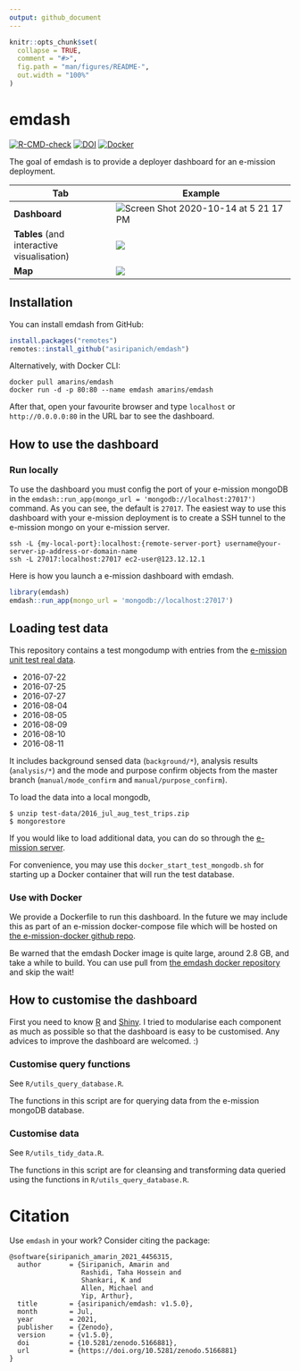 ```yaml
---
output: github_document
---
```


<!-- README.md is generated from README.Rmd. Please edit that file -->

```r
knitr::opts_chunk$set(
  collapse = TRUE,
  comment = "#>",
  fig.path = "man/figures/README-",
  out.width = "100%"
)
```

# emdash

<!-- badges: start -->
[![R-CMD-check](https://github.com/asiripanich/emdash/workflows/R-CMD-check/badge.svg)](https://github.com/asiripanich/emdash/actions)
[![DOI](https://zenodo.org/badge/280847367.svg)](https://zenodo.org/badge/latestdoi/280847367)
[![Docker](https://img.shields.io/docker/pulls/amarins/emdash.svg)](https://hub.docker.com/repository/docker/amarins/emdash)
<!-- badges: end -->

The goal of emdash is to provide a deployer dashboard for an e-mission deployment.

| **Tab**                                    | **Example**                                                               |
|--------------------------------------------|---------------------------------------------------------------------------|
| **Dashboard**                              | ![Screen Shot 2020-10-14 at 5 21 17 PM](man/figures/emdash_dashboard.gif) |
| **Tables** (and interactive visualisation) | ![](man/figures/emdash_tables.gif)                                        |
| **Map**                                    | ![](man/figures/emdash_map.gif)                                           |

## Installation

You can install emdash from GitHub:

``` r
install.packages("remotes")
remotes::install_github("asiripanich/emdash")
```

Alternatively, with Docker CLI:

    docker pull amarins/emdash
    docker run -d -p 80:80 --name emdash amarins/emdash

After that, open your favourite browser and type `localhost` or `http://0.0.0.0:80` in the URL bar to see the dashboard.

## How to use the dashboard

### Run locally

To use the dashboard you must config the port of your e-mission mongoDB in the `emdash::run_app(mongo_url = 'mongodb://localhost:27017')` command. As you can see, the default is `27017`. The easiest way to use this dashboard with your e-mission deployment is to create a SSH tunnel to the e-mission mongo on your e-mission server.

``` ssh
ssh -L {my-local-port}:localhost:{remote-server-port} username@your-server-ip-address-or-domain-name
ssh -L 27017:localhost:27017 ec2-user@123.12.12.1
```

Here is how you launch a e-mission dashboard with emdash.

``` r
library(emdash)
emdash::run_app(mongo_url = 'mongodb://localhost:27017')
```

## Loading test data

This repository contains a test mongodump with entries from the [e-mission unit test real data](https://github.com/e-mission/e-mission-server/tree/master/emission/tests/data/real_examples).

-   2016-07-22
-   2016-07-25
-   2016-07-27
-   2016-08-04
-   2016-08-05
-   2016-08-09
-   2016-08-10
-   2016-08-11

It includes background sensed data (`background/*`), analysis results (`analysis/*`) and the mode and purpose confirm objects from the master branch (`manual/mode_confirm` and `manual/purpose_confirm`).

To load the data into a local mongodb,

    $ unzip test-data/2016_jul_aug_test_trips.zip
    $ mongorestore

If you would like to load additional data, you can do so through the [e-mission server](https://github.com/e-mission/e-mission-server/#loading-test-data).

For convenience, you may use this `docker_start_test_mongodb.sh` for starting up a Docker container that will run the test database.

### Use with Docker

We provide a Dockerfile to run this dashboard. In the future we may include this as part of an e-mission docker-compose file which will be hosted on [the e-mission-docker github repo](https://github.com/e-mission/e-mission-docker).

Be warned that the emdash Docker image is quite large, around 2.8 GB, and take a while to build. You can use pull from [the emdash docker repository](https://hub.docker.com/r/amarins/emdash) and skip the wait!

## How to customise the dashboard

First you need to know [R](https://www.r-project.org/) and [Shiny](https://shiny.rstudio.com/). I tried to modularise each component as much as possible so that the dashboard is easy to be customised. Any advices to improve the dashboard are welcomed. :)

### Customise query functions

See `R/utils_query_database.R`.

The functions in this script are for querying data from the e-mission mongoDB database.

### Customise data

See `R/utils_tidy_data.R`.

The functions in this script are for cleansing and transforming data queried using the functions in `R/utils_query_database.R`.

# Citation

Use `emdash` in your work? Consider citing the package:

    @software{siripanich_amarin_2021_4456315,
      author       = {Siripanich, Amarin and 
                      Rashidi, Taha Hossein and 
                      Shankari, K and 
                      Allen, Michael and 
                      Yip, Arthur},
      title        = {asiripanich/emdash: v1.5.0},
      month        = Jul,
      year         = 2021,
      publisher    = {Zenodo},
      version      = {v1.5.0},
      doi          = {10.5281/zenodo.5166881},
      url          = {https://doi.org/10.5281/zenodo.5166881}
    }